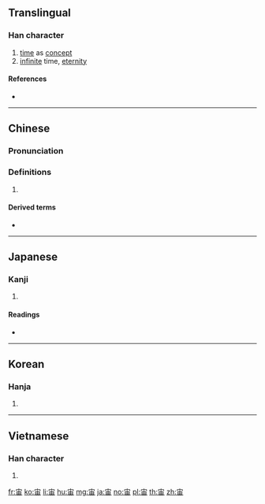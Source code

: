 ==Translingual==

===Han character===
{{Han char|rn=40|rad=宀|as=05|sn=8|four=30602|canj=JLW|ids=⿱宀由}}

# [[time]] as [[concept]]
# [[infinite]] time, [[eternity]]

====References====
* {{Han ref|kx=0283.170|dkj=07108|dj=0559.010|hdz=20921.020|uh=5B99|ud=23449|bh=A97A|bd=43386}}

----

==Chinese==
{{zh-forms}}

===Pronunciation===
{{zh-pron
|m=zhòu
|c=zau6
|h=pfs=
|md=
|mn=
|w=
|mc=y
|oc=y
|cat=n
}}

===Definitions===
{{zh-hanzi}}

# {{rfdef|lang=zh}}

====Derived terms====
* {{zh-l|宇宙}}

----

==Japanese==

===Kanji===
{{ja-kanji|grade=6|rs=宀05}}

# {{defn|lang=ja|sort=宀05}}

====Readings====
* {{ja-readings|kanon=[[ちゅう]] (chū)|goon=[[じゅう]] (jū)|kun=[[そら]] (sora)}}

----

==Korean==

===Hanja===
{{ko-hanja|hangeul=주|rv=ju|mr=chu}}

# {{defn|lang=ko|sort=宀05}}

----

==Vietnamese==

===Han character===
{{vi-hantu|[[trụ]]|rs=宀05}}

# {{defn|lang=vi|sort=宀05}}

[[fr:宙]]
[[ko:宙]]
[[li:宙]]
[[hu:宙]]
[[mg:宙]]
[[ja:宙]]
[[no:宙]]
[[pl:宙]]
[[th:宙]]
[[zh:宙]]